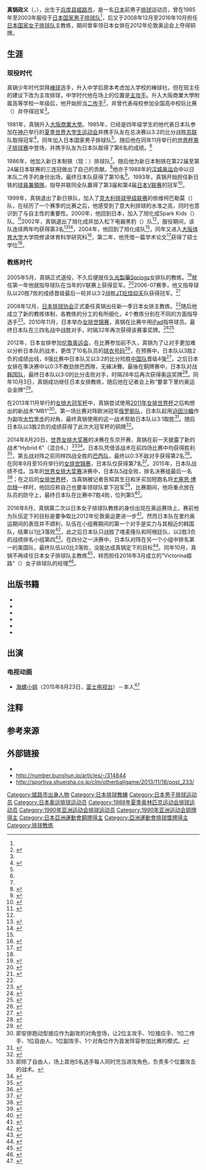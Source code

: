 {{NoteTA|G1=Volleyball}}
{{Infobox 排球選手
|name = 真锅政义
|fullname = 真锅政义
|nationality={{JPN}}
|birth_date={{birth date and age|1963|8|21}}<ref name="profile"/>
|birth_place={{JPN}}[[兵库县|兵库县]][[姬路市|姬路市]]<ref name="profile"/>
|height=188cm
|weight=87kg
|position= 二传
|spike=328cm
|block=325cm
|years=1986-1998<br />1999<br />2000-2001<br />2002-2003<br />2004-2005
|clubs={{flagicon|JPN}} 新日铁Blazers<br />{{flagicon|ITA}} Iveco Palermo<br />{{flagicon|JPN}} 旭化成Spark Kids<br />{{flagicon|JPN}} 松下电器黑豹<br />{{flagicon|JPN}} 旭化成Spark Kids<ref name="profile">{{cite web|url=http://www.s-rights.co.jp/member/athletes/manabe_m.html|script-title=ライツネットワークメンバー 眞鍋　政義 プロフィール|language=ja|work=RIGHTS|accessdate=2015-10-31|archive-url=https://web.archive.org/web/20151208230326/http://www.s-rights.co.jp/member/athletes/manabe_m.html|archive-date=2015-12-08|dead-url=yes}}</ref>
| nationalyears  = {{unbulleted list |1985－2003|2008－2016|2022－}} 
| nationalteam   = {{unbulleted list |{{flagicon|JPN}} [[日本國家男子排球隊|日本國家男子排球隊]]|{{flagicon|JPN}} [[日本國家女子排球隊|日本國家女子排球隊]]|{{flagicon|JPN}} [[日本國家女子排球隊|日本國家女子排球隊]]}} 
|medaltemplates=
{{MedalSport|男子[[排球|排球]]}}
{{MedalCountry | {{JPN}} }}
{{MedalCompetition|[[亚洲运动会|亚洲运动会]]}}
{{MedalBronze|[[1990年亚洲运动会|1990 北京]]|队际}}
{{MedalCompetition|[[夏季世界大学生运动会|夏季世界大学生运动会]]}}
{{MedalGold|[[1985年夏季世界大學運動會|1985 神户]]|队标}}
}}
'''真锅政义'''（{{jpn|j=眞鍋 政義|hg=まなべ まさよし|rm=Manabe Masayoshi}}，{{bd|1963年|8月21日||}}），出生于[[兵库县|兵库县]][[姬路市|姬路市]]，是一名[[日本|日本]]前男子[[排球|排球]]运动员，曾在1985年至2003年服役于[[日本国家男子排球队|日本国家男子排球队]]<ref name="profile"/>，后又于2008年12月至2016年10月担任[[日本国家女子排球队|日本国家女子排球队]]主教练，期间曾率领日本女排在2012年伦敦奥运会上夺得铜牌。

== 生涯 ==
=== 现役时代 ===
真锅少年时代崇拜[[棒球|棒球]]选手，升入中学后原本考虑加入学校的棒球社，但在班主任的建议下改为主攻排球，中学时代他在场上的位置是[[主攻手|主攻手]]。升入大阪商業大學附属高等学校一年级后，他开始担当[[二传手|二传手]]<ref name="kakugo">{{cite web|url=http://www.kakugo.tv/detail_351.html|script-title=バレーボール全日本女子監督 眞鍋政義 まなべまさよしの覚悟の瞬間｜バレーボール全日本女子監督|work={{lang|ja|覚悟の瞬間}}|accessdate=2015-11-01|language=ja|archive-date=2015-09-19|archive-url=https://web.archive.org/web/20150919010556/http://www.kakugo.tv/detail_351.html|dead-url=no}}</ref>，并曾代表母校参加全国高中校际比赛（{{lang|ja|インターハイ}}）并夺得冠军<ref name="profile"/>。

1981年，真锅升入[[大阪商業大學|大阪商業大學]]。1985年，已经是四年级学生的他代表日本队参加在[[神户|神户]]举行的[[1985年夏季世界大學運動會|夏季世界大学生运动会]]并携手队友在总决赛以3:2的比分战胜[[苏联|苏联]]队取得冠军<ref>{{cite report|year=1985|script-title=1985ユニバーシアード夏季大会報告書|publisher={{lang|ja|（財）日本体育協会}}|language=ja|pages=195-198}}</ref>，同年加入日本国家男子排球队<ref name="profile"/>。随后他在同年11月举行的[[1985年世界杯男子排球赛|世界杯男子排球赛]]中登场，并携手队友为日本队取得了第6名的成绩。<ref name="kakugo"/>

1986年，他加入新日本制铁（现：{{link-ja|堺Blazers|堺ブレイザーズ}}）排球队<ref name="profile"/>。随后他为新日本制铁在第22届至第24届日本联赛的三连冠做出了自己的贡献。<ref>{{cite web|url=http://www.vleague.or.jp/history40_detail/id=31|script-title=第24回日本リーグ　【優勝】新日本製鐵|language=ja|work={{lang|ja|日本バレーボールリーグ}}|accessdate=2015-11-01|archive-url=https://web.archive.org/web/20151208222959/http://www.vleague.or.jp/history40_detail/id=31|archive-date=2015-12-08|dead-url=yes}}</ref>他亦于1988年的[[1988年夏季奧林匹克運動會排球比賽|汉城奥运会]]中以日本队二传手的身份出场，最终日本队获得了第10名<ref>{{cite web|url=http://www.sports-reference.com/olympics/athletes/ma/masayoshi-manabe-1.html |title=Masayoshi Manabe Bio, Stats, and Results |work=Sports Reference |accessdate=2015-11-01 |archiveurl=https://web.archive.org/web/20161203144323/http://www.sports-reference.com/olympics/athletes/ma/masayoshi-manabe-1.html |archivedate=2016-12-03 |deadurl=yes }}</ref>。1993年，真锅开始担任新日铁的[[球員兼領隊|球員兼領隊]]，指导并联同全队赢得了第3届和第4届[[V超級聯賽|日本V联赛]]的冠军<ref>{{cite web|url=http://www.vleague.or.jp/history40_detail/id=67|script-title=第4回Ｖリーグ　【優勝】新日鐵ブレイザーズ|language=ja|work={{lang|ja|日本バレーボールリーグ}}|accessdate=2015-11-01|archive-url=https://web.archive.org/web/20151208203550/http://www.vleague.or.jp/history40_detail/id=67|archive-date=2015-12-08|dead-url=yes}}</ref>。

1999年，真锅退出了新日铁队，加入了[[意大利|意大利]][[義大利排球聯賽|排球甲级联赛]]的依维柯巴勒莫（{{lang|it|Iveco Palermo}}）队，在经历了一个赛季的比赛之后，他感受到了意大利排球的水准之高，同时也意识到了{{link-ja|专业意识|プロ意識}}与自主性的重要性。2000年，他回到日本，加入了旭化成Spark Kids（{{lang|ja|旭化成スパーキッズ}}）队。<ref>{{cite web|url=http://sports.yahoo.co.jp/sports/volley/japan/2013/columndtl/201311050008-spnavi?page=1|script-title=自分さらけ出すことから始めたチーム作り|language=ja|publisher=Sportsnavi|date=2013-11-12|accessdate=2015-11-01|archive-date=2015-11-22|archive-url=https://web.archive.org/web/20151122164713/http://sports.yahoo.co.jp/sports/volley/japan/2013/columndtl/201311050008-spnavi?page=1|dead-url=no}}</ref>2002年，真锅退出了旭化成并加入松下电器黑豹（{{lang|ja|パナソニック・パンサーズ}}）队<ref name="profile"/>，服役期间，该队连续两年均获得第3名<ref>{{cite web|url=http://www.vleague.or.jp/history40_detail/id=62|script-title=第9回Ｖリーグ　【優勝】サントリーサンバーズ|language=ja|work={{lang|ja|日本バレーボールリーグ}}|accessdate=2015-11-02|archive-url=https://web.archive.org/web/20151122183532/http://www.vleague.or.jp/history40_detail/id=62|archive-date=2015-11-22|dead-url=yes}}</ref><ref>{{cite web|url=http://www.vleague.or.jp/history40_detail/id=61|script-title=第10回Ｖリーグ　【優勝】サントリーサンバーズ|language=ja|work={{lang|ja|日本バレーボールリーグ}}|accessdate=2015-11-02|archive-url=https://web.archive.org/web/20151122181759/http://www.vleague.or.jp/history40_detail/id=61|archive-date=2015-11-22|dead-url=yes}}</ref>，2004年，他回到了旭化成队<ref name="profile"/>，同年又进入[[大阪体育大学|大阪体育大学]]大学院修读体育科学研究科<ref name="ouhs189">{{cite journal|author=相馬卓司|date=2009-04|script-title=全日本女子バレー監督に 本学大学院修了生 真鍋氏|journal={{lang|ja|OUHSジャーナル}}|volume=189|url=http://www2.ouhs.ac.jp/ouhs-journal/189/189-14.html|accessdate=2015-11-02|language=ja|archive-date=2016-03-04|archive-url=https://web.archive.org/web/20160304121806/http://www2.ouhs.ac.jp/ouhs-journal/189/189-14.html|dead-url=yes}}</ref>，第二年，他凭借一篇学术论文<ref>{{cite web|url=http://ci.nii.ac.jp/naid/110006454825|title=CiNii Articles -  A research on the setter in volleyball game Focus on the 11^<th> V league players(Summaries of the master's thesis)|work={{lang|ja|国立情報学研究所}}|accessdate=2015-11-02|archive-date=2019-12-02|archive-url=https://web.archive.org/web/20191202075422/https://ci.nii.ac.jp/naid/110006454825|dead-url=no}}</ref>获得了硕士学位<ref name="ouhs189"/>。

=== 教练时代 ===
2005年5月，真锅正式退役，不久后便就任[[久光製藥Springs|久光製藥Springs]]女排队的教练。<ref>{{cite web|url=http://www.hisamitsu.co.jp/company/pdf/springs_050513.pdf|script-title=Ｖリーグ女子「久光製薬スプリングス」の新監督に 元全日本代表 真鍋政義氏就任|language=ja|publisher={{lang|ja|久光製薬}}|date=2005-05-13|accessdate=2015-11-02|archive-date=2016-03-05|archive-url=https://web.archive.org/web/20160305211035/http://www.hisamitsu.co.jp/company/pdf/springs_050513.pdf|dead-url=no}}</ref>就任第一年他就指导球队在当年的V联赛上获得亚军。<ref>{{cite web|url=http://www.vleague.or.jp/history40_detail/id=35001|script-title=第12回Ｖリーグ　【優勝】パイオニアレッドウィングス|language=ja|work={{lang|ja|日本バレーボールリーグ}}|accessdate=2015-11-02}}{{Dead link|date=2018年6月 |bot=InternetArchiveBot |fix-attempted=no }}</ref>2006-07赛季，他又指导球队以20胜7败的成绩晋级最后一轮并以3:2战胜[[JT吃惊仰天|JT吃惊仰天]]队获得冠军。<ref>{{cite web|url=http://www.vleague.or.jp/history40_detail/id=3501|script-title=2006/07プレミアリーグ　【優勝】久光製薬スプリングス|language=ja|work={{lang|ja|日本バレーボールリーグ}}|accessdate=2015-11-02|archive-url=https://web.archive.org/web/20151208215043/http://www.vleague.or.jp/history40_detail/id=3501|archive-date=2015-12-08|dead-url=yes}}</ref>

2008年12月，[[日本排球协会|日本排球协会]]正式委任真锅出任新一季日本女排主教练。<ref name="ouhs189"/>随后他成立了新的教练体制，各教练的分工的有所细化，4个教练分别在不同的方面指导选手<ref>{{cite web|url=http://www.sponichi.co.jp/olympic/news/2012/08/12/kiji/K20120812003889081.html|script-title=指導担当を細分化…真鍋ジャパン支えたスタッフ分業制|publisher=[[体育日本|体育日本]]|date=2012-08-12|accessdate=2015-11-02|language=ja|deadurl=yes|archiveurl=https://web.archive.org/web/20151208205947/http://www.sponichi.co.jp/olympic/news/2012/08/12/kiji/K20120812003889081.html|archivedate=2015-12-08}}</ref>。2010年11月，日本举办[[2010年世界女子排球锦标赛|女排世锦赛]]，真锅在比赛中用[[iPad|iPad]]指导球员。最终日本队在三四名战中战胜对手，时隔32年再次获得该赛事奖牌。<ref>{{cite web|url=http://www.nikkei.com/article/DGXNASFK0803L_Y1A800C1000000/|script-title=ｉＰａｄと動画が変えた戦術　女子バレー飛躍の舞台裏|publisher=[[日本经济新闻|日本经济新闻]]|language=ja|date=2011-08-16|accessdate=2015-11-02|archive-date=2021-01-22|archive-url=https://web.archive.org/web/20210122013416/https://www.nikkei.com/article/DGXNASFK0803L_Y1A800C1000000|dead-url=no}}</ref><ref>{{cite web|url=http://www.sinkan.jp/news/index_1983.html|script-title=「iPad」がバレーボールで重宝されたワケ|publisher=新刊JP|language=ja|date=2011-08-16|accessdate=2015-11-02|archive-date=2016-03-04|archive-url=https://web.archive.org/web/20160304072355/http://www.sinkan.jp/news/index_1983.html|dead-url=no}}</ref>

2012年，日本女排参加[[2012年夏季奧林匹克運動會女子排球比賽|伦敦奥运会]]，在比赛参加前不久，真锅为了让对手更加难以分析日本队的战术，更改了10名队员的[[球衣号码|球衣号码]]<ref>{{cite web|url=http://www.sponichi.co.jp/olympic/news/2012/07/29/kiji/K20120729003782341.html|script-title=日本女子“奇策”で圧勝　88年ソウル以来の白星スタート|publisher=[[体育日本|体育日本]]|date=2012-07-29|accessdate=2015-11-02|language=ja|deadurl=yes|archiveurl=https://web.archive.org/web/20151117082907/http://www.sponichi.co.jp/olympic/news/2012/07/29/kiji/K20120729003782341.html|archivedate=2015-11-17}}</ref>，在预赛中，日本队以3胜2负的成绩出线，8强比赛中日本队又以3:2的比分险胜[[中国国家女子排球队|中国队]]晋级4强<ref>{{cite web|url=http://japan.xinhuanet.com/jpnews/2012-08/08/c_131768841.htm|title=中国女排五局惜败日本 以第五名憾别伦敦奥运|publisher=[[新华网|新华网]]日本频道|date=2012-08-08|accessdate=2015-11-02|archive-date=2016-03-04|archive-url=https://web.archive.org/web/20160304100705/http://japan.xinhuanet.com/jpnews/2012-08/08/c_131768841.htm|dead-url=no}}</ref>，之后日本女排在準決赛中以0:3不敵劲旅巴西隊，无緣决賽。最後在銅牌赛中，日本队对战[[韩国国家女子排球队|韩国队]]，最终日本队以3:0的比分击败对手，时隔28年后再次获得奥运奖牌<ref>{{cite web|url=http://www.sanspo.com/london2012/news/20120811/vol12081119390005-n1.html|script-title=女子バレー２８年ぶり銅メダル！韓国に雪辱|publisher=产经体育|date=2012-08-11|accessdate=2015-11-02|language=ja|archive-url=https://web.archive.org/web/20151208223235/http://www.sanspo.com/london2012/news/20120811/vol12081119390005-n1.html|archive-date=2015-12-08|dead-url=yes}}</ref>。同年10月3日，真锅成功继任日本女排教练，随后他在记者会上称“要拿下里约奥运会金牌”<ref Name=sainin>{{cite web|url=http://www.sponichi.co.jp/olympic/news/2012/10/04/kiji/K20121004004254101.html|script-title=“チーム真鍋”でリオの金目指す! 4コーチも続投へ|publisher=[[体育日本|体育日本]]|date=2012-10-04|accessdate=2015-11-02|language=ja|archive-date=2019-12-02|archive-url=https://web.archive.org/web/20191202145410/https://www.sponichi.co.jp/olympic/news/2012/10/04/kiji/K20121004004254101.html|dead-url=no}}</ref>。

在2013年11月举行的[[2013年女子世界大冠軍盃排球賽|女排大冠军杯]]中，真锅尝试使用[[2011年世界杯女子排球赛|2011年女排世界杯]]之后构想出的新战术“MB1”<ref group="注">即安排跑动型接应作为副攻的对角登场，让2位主攻手、1位接应手、1位二传手、1位自由人、1位副攻手、1个对角位作为首发阵容参加比赛的模式。</ref>。第一场比赛对阵欧洲冠军[[俄罗斯国家女子排球队|俄罗斯队]]，日本队起用[[迫田沙織|迫田沙織]]作为副攻[[大竹里步|大竹里步]]的对角，最终真锅使用的这一战术帮助日本队以3:1取胜<ref>{{cite web|url=http://sports.sohu.com/20131112/n390024210.shtml|title=解密MB1新战术：增强副攻得分率 多点攻补身高差|publisher=搜狐体育|date=2013-11-12|accessdate=2015-11-02|archive-date=2019-09-04|archive-url=https://web.archive.org/web/20190904070556/http://sports.sohu.com/20131112/n390024210.shtml|dead-url=no}}</ref>。随后日本队以3胜2负的成绩获得了此次大冠军杯的铜牌<ref>{{cite web|url=http://sportiva.shueisha.co.jp/clm/otherballgame/2013/11/18/post_233/|script-title=【女子バレー】新戦術ＭＢ１を採用した眞鍋監督、本当の狙い|publisher=Sportiva|date=2013-11-18|accessdate=2015-11-02|language=ja|archive-date=2016-06-28|archive-url=https://web.archive.org/web/20160628084954/http://sportiva.shueisha.co.jp/clm/otherballgame/2013/11/18/post_233/|dead-url=no}}</ref>。

2014年8月20日，[[2014年世界女排大奖赛|世界女排大奖赛]]的决赛在东京开赛，真锅在前一天披露了新的战术“Hybrid 6”（混合6，{{lang|ja|ハイブリッド6}}）<ref group="注">即除了自由人，场上其他5名选手每人同时充当进攻角色，负责多个位置攻击的战术。</ref><ref>{{cite web|url=http://www.jva.or.jp/index.php/topics/20140819-3|script-title=ファイナル東京大会前日監督記者会見を開催 火の鳥NIPPONの新戦術名は「Hybrid 6」!!|publisher=日本排球协会|date=2014-08-19|accessdate=2015-11-03|language=ja|archive-date=2019-12-02|archive-url=https://web.archive.org/web/20191202164849/https://www.jva.or.jp/index.php/topics/20140819-3|dead-url=no}}</ref>。日本队凭借该战术在前四场比赛中均获得胜利<ref>{{cite web|url=http://www.trendpark.net/sports/s1007/post-4352/|script-title=【真鍋ジャパン】新戦術「ハイブリッド6」が進化！ベルギー撃破で悲願の金メダルに王手！｜ワールドグランプリ2014|publisher=TREND PARK|language=ja|date=2014-08-24|accessdate=2015-11-03|deadurl=yes|archiveurl=https://web.archive.org/web/20141115102628/http://www.trendpark.net/sports/s1007/post-4352/|archivedate=2014-11-15}}</ref>，第五战对阵之前同样四战全胜的[[巴西国家女子排球队|巴西队]]，最终以0:3不敌对手获得第2名<ref>{{cite web|url=http://www.nikkansports.com/sports/news/f-sp-tp6-20140824-1356081.html|script-title=日本がブラジルに敗れ初優勝逃す|language=ja|date=2014-08-24|accessdate=2015-11-03|publisher=日刊体育|archive-date=2019-12-04|archive-url=https://web.archive.org/web/20191204135300/https://www.nikkansports.com/sports/news/f-sp-tp6-20140824-1356081.html|dead-url=no}}</ref>。在同年9月至10月举行的[[2014年世界女子排球锦标赛|女排世锦赛]]，日本队仅获得第7名<ref>{{cite web|url=http://www.nikkansports.com/sports/news/p-sp-tp6-20141009-1379385.html|script-title=７位真鍋ジャパンが帰国「パワー負け」|publisher=日刊体育|date=2014-10-09|accessdate=2015-11-03|language=ja|archive-date=2019-12-05|archive-url=https://web.archive.org/web/20191205021242/https://www.nikkansports.com/sports/news/p-sp-tp6-20141009-1379385.html|dead-url=no}}</ref>。2015年，日本队战绩不佳。当年的[[2015年世界女排大奖赛|世界女排大奖赛]]决赛中，日本队5战全败，排名决赛组最后一名<ref>{{cite web|url=http://www.nikkei.com/article/DGXLSSXK10067_X20C15A7000000/|script-title=バレー女子日本、ロシアに敗れ６位　ワールドＧＰ|publisher=日本经济新闻|language=ja|date=2015-07-27|accessdate=2015-11-03|archive-date=2019-12-03|archive-url=https://web.archive.org/web/20191203013821/https://www.nikkei.com/article/DGXLSSXK10067_X20C15A7000000/|dead-url=no}}</ref>；在之后的[[2015年世界盃女子排球賽|女排世界杯]]，当真锅被记者告知其生日和牙买加短跑名将[[尤塞恩·博尔特|尤塞恩·博尔特]]一样时，他回应称自己也要率领球队拿下冠军<ref>{{cite web|url=http://sports.qq.com/a/20150822/028527.htm|title=与博尔特同生日！日女排教练：世界杯也要夺冠|publisher=腾讯体育|date=2015-08-22|accessdate=2017-04-19|archive-date=2019-12-03|archive-url=https://web.archive.org/web/20191203182030/https://sports.qq.com/a/20150822/028527.htm|dead-url=no}}</ref>，比赛期间，他将重点放在队员的防守上，最终日本队在比赛中7胜4败，位列第5<ref>{{cite web|url=http://www.nikkansports.com/sports/news/1526375.html|script-title=日本、中国に敗れ５位で終戦／女子バレーＷ杯結果|publisher=日刊体育|language=ja|date=2015-09-07|accessdate=2015-11-03|archive-date=2020-11-08|archive-url=https://web.archive.org/web/20201108131547/https://www.nikkansports.com/sports/news/1526375.html|dead-url=no}}</ref>。

2016年8月，真锅第二次以日本女子排球队教练的身份出现在奥运赛场上，赛前他为队伍定下的目标是要争取比2012年伦敦奥运更进一步<ref>{{cite news|url=https://www.jva.or.jp/index.php/topics/20160627-2|script-title=第31回オリンピック競技大会(2016/リオデジャネイロ)女子バレーボール競技 出場内定選手12名発表記者会見を開催|publisher=日本排球协会|date=2016-06-27|accessdate=2016-07-04|language=ja|archive-date=2016-06-30|archive-url=https://web.archive.org/web/20160630075949/http://www.jva.or.jp/index.php/topics/20160627-2|dead-url=no}}</ref>。然而日本队在里约奥运期间的表现并不顺利，队伍在小组赛期间的第一个对手是实力与其相近的韩国队，结果以1比3落败<ref>{{cite web|url=http://www.asahi.com/articles/ASJ867RXWJ86UTQP03N.html|script-title=日本、初戦は韓国に逆転負け　リオ五輪・バレー女子|publisher=朝日新聞|date=2016-08-06|accessdate=2017-02-27|archiveurl=https://web.archive.org/web/20170226051859/http://www.asahi.com/articles/ASJ867RXWJ86UTQP03N.html|archivedate=2017-02-26|language=ja}}</ref>，此之后日本队只战胜了喀麦隆队和阿根廷队，以2胜3负的战绩排名小组第四<ref>{{cite web|url=http://www.nikkansports.com/olympic/rio2016/volleyball/news/1695246.html|script-title=バレー日本、アルゼンチン下し８強　準々決勝は米国|language=ja|date=2016-08-15|accessdate=2017-02-27|publisher=日刊體育|archive-date=2019-12-03|archive-url=https://web.archive.org/web/20191203132048/https://www.nikkansports.com/olympic/rio2016/volleyball/news/1695246.html|dead-url=no}}</ref>。在四分之一决赛中，日本队对阵在另一个小组中排名第一的美国队，最终队伍以0比3落败，没能达成真锅定下的目标<ref>{{cite web|url=http://www.nikkansports.com/olympic/rio2016/volleyball/news/1695918.html|script-title=木村沙織が涙「全員で戦えた」準々決勝で米国に完敗|language=ja|date=2016-08-17|accessdate=2017-02-27|publisher=日刊體育|archive-date=2019-12-03|archive-url=https://web.archive.org/web/20191203032622/https://www.nikkansports.com/olympic/rio2016/volleyball/news/1695918.html|dead-url=no}}</ref>。同年10月，真锅不再续任日本女子排球队主教练<ref>{{cite web|url=http://www.nikkansports.com/sports/news/1729383.html|script-title=中田久美氏が新監督 満場一致34年ぶり女性指揮官|publisher=[[日刊體育|日刊體育]]|date=2016-10-26|accessdate=2017-02-27|language=ja|archive-date=2019-12-03|archive-url=https://web.archive.org/web/20191203043609/https://www.nikkansports.com/sports/news/1729383.html|dead-url=no}}</ref>，转而担任2016年3月成立的“Victorina姬路”（{{lang|ja|ヴィクトリーナ姫路}}）女子排球队的经理<ref>{{cite web|url=http://www.asahi.com/articles/ASJCX339PJCXPIHB001.html|script-title=ヴィクトリーナ姫路ＧＭに真鍋氏　元女子代表監督|publisher=[[朝日新聞|朝日新聞]]|date=2016-11-29|accessdate=2017-02-27|language=ja|archiveurl=https://web.archive.org/web/20161203042801/http://www.asahi.com/articles/ASJCX339PJCXPIHB001.html|archivedate=2016-12-03}}</ref>。

== 出版书籍 ==
*{{lang|ja|眞鍋政義.(2011). 《「精密力」〜日本再生のヒント〜》. 主婦の友社. ISBN 978-4072778425.}}
*{{lang|ja|眞鍋政義・全日本女子バレーボールチーム.(2011). 《チームのスイッチを入れる。 カリスマじゃなくてもできる組織を変える55の戦略》. 朝日新聞出版. ISBN 978-4022509123.}}
*{{lang|ja|眞鍋政義.(2012). 《逆転発想の勝利学》. 実業之日本社. ISBN 978-4408453941.}}
*{{lang|ja|眞鍋政義.(2012). 《バレーボールは眞鍋に学べ!》. 日本文化出版ムック. ISBN 978-4890842032.}}
*{{lang|ja|眞鍋政義.(2012). 《女性マネジメント 最大限に女性の能力を引き出す技術》. [[扶桑社|扶桑社]]. ISBN 978-4594067519.}}
*{{lang|ja|林文子・眞鍋政義・北村晴男・山崎直子・鷲田清一.(2013). 《賢人の問題解決術》. 幻冬舎. ISBN 978-4344902701.}}

== 出演 ==
=== 电视动画 ===
* [[海螺小姐|海螺小姐]]（2015年8月23日，[[富士电视台|富士电视台]]）－本人<ref>{{cite web|url=http://www.oricon.co.jp/news/2057365/full/|script-title=木村沙織選手『サザエさん』に本人役で出演 カツオと握手に感動|language=ja|publisher=[[Oricon|Oricon]]|date=2015-08-10|accessdate=2015-08-10|archive-date=2020-10-31|archive-url=https://web.archive.org/web/20201031073005/https://www.oricon.co.jp/news/2057365/full/|dead-url=no}}</ref>

==注释==
{{reflist|group="注"}}

==参考来源==
{{reflist|2}}

== 外部链接 ==
* [https://web.archive.org/web/20140520031044/http://www.jva.or.jp/japan/womens/ {{lang|ja|全日本女子チーム｜日本バレーボール協会}}]{{ja icon}} 
* http://number.bunshun.jp/articles/-/314844 {{Wayback|url=http://number.bunshun.jp/articles/-/314844 |date=20201205055957 }}{{ja icon}}
* http://sportiva.shueisha.co.jp/clm/otherballgame/2013/11/18/post_233/ {{Wayback|url=http://sportiva.shueisha.co.jp/clm/otherballgame/2013/11/18/post_233/ |date=20160628084954 }}{{ja icon}}

{{2012年夏季奧運會日本國家女子排球隊}}
{{2016年夏季奧運會日本國家女子排球隊}}
{{DEFAULTSORT:Manabe, Masayoshi}}
[[Category:姬路市出身人物|Category:姬路市出身人物]]
[[Category:日本排球教練|Category:日本排球教練]]
[[Category:日本男子排球运动员|Category:日本男子排球运动员]]
[[Category:日本奥运排球运动员|Category:日本奥运排球运动员]]
[[Category:1988年夏季奥林匹克运动会排球运动员|Category:1988年夏季奥林匹克运动会排球运动员]]
[[Category:1990年亚洲运动会排球运动员|Category:1990年亚洲运动会排球运动员]]
[[Category:1990年亚洲运动会铜牌得主|Category:1990年亚洲运动会铜牌得主]]
[[Category:日本亞洲運動會銅牌得主|Category:日本亞洲運動會銅牌得主]]
[[Category:亞洲運動會排球獎牌得主|Category:亞洲運動會排球獎牌得主]]
[[Category:排球教练|Category:排球教练]]